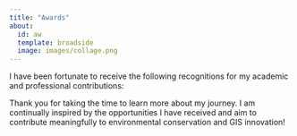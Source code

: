 ```yaml
---
title: "Awards"
about:
  id: aw
  template: broadside
  image: images/collage.png
---
```


I have been fortunate to receive the following recognitions for my academic and professional contributions:

Thank you for taking the time to learn more about my journey. I am continually inspired by the opportunities I have received and aim to contribute meaningfully to environmental conservation and GIS innovation!